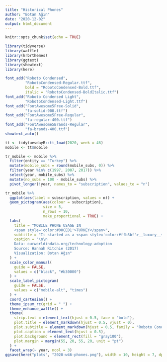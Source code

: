 ```yaml
---
title: "Historical Phones"
author: "Botan Ağın"
date: "2020-12-02"
output: html_document
---
```


```r
knitr::opts_chunk$set(echo = TRUE)
```

```r
library(tidyverse)
library(waffle)
library(hrbrthemes)
library(ggtext)
library(showtext)
library(here)
```

```r
font_add("Roboto Condensed",
         "RobotoCondensed-Regular.ttf", 
         bold = "RobotoCondensed-Bold.ttf",
         italic = "RobotoCondensed-BoldItalic.ttf")
font_add("Roboto Condensed Light", 
         "RobotoCondensed-Light.ttf")
font_add("FontAwesome5Free-Solid", 
         "fa-solid-900.ttf")
font_add("FontAwesome5Free-Regular", 
         "fa-regular-400.ttf")
font_add("FontAwesome5Brands-Regular",
         "fa-brands-400.ttf")
showtext_auto()
```

```r
tt <- tidytuesdayR::tt_load(2020, week = 46)
mobile <- tt$mobile
```

```r
tr_mobile <- mobile %>% 
  filter(entity == "Turkey") %>% 
  mutate(mobile_subs = round(mobile_subs, 0)) %>% 
  filter(year %in% c(1997, 2007, 2017)) %>% 
  select(year, mobile_subs) %>% 
  mutate(no_subs = 100 - mobile_subs) %>% 
  pivot_longer(!year, names_to = "subscription", values_to = "n")
```

```r
tr_mobile %>% 
  ggplot(aes(label = subscription, values = n)) +
  geom_pictogram(aes(colour = subscription), 
                 size = 5,
                 n_rows = 10,
                 make_proportional = TRUE) + 
  labs(
    title = "MOBILE PHONE USAGE IN
    <span style='color:#00CED1'>TURKEY</span>",
    subtitle = "It started as a <span style='color:#ffb3bf'>__luxury__</span> and became a <span style='color:gray30'>__necessity__</span> in two decades<br><br><br>",
    caption = "\n\n
    Data: ourworldindata.org/technology-adoption
    Source: Hannah Ritchie (2017)
    Visualization: Botan Ağın"
  ) +
  scale_color_manual(
    guide = FALSE,
    values = c("black", "#b30000")
  ) +
  scale_label_pictogram(
    guide = FALSE,
    values = c("mobile-alt", "times")
  ) +
  coord_cartesian() +
  theme_ipsum_rc(grid = " ") +
  theme_enhance_waffle() +
  theme(
    strip.text = element_text(hjust = 0.5, face = "bold"),
    plot.title = element_markdown(hjust = 0.5, vjust = 0),
    plot.subtitle = element_markdown(hjust = 0.5, family = "Roboto Condensed"),
    plot.caption = element_text(hjust = 0.5),
    plot.background = element_rect(fill = "gray100"),
    plot.margin = margin(55, 20, 55, 20, unit = "pt")
  ) +
  facet_wrap(~ year, ncol = 3)
ggsave(here("plots", "2020-w46-phones.png"), width = 10, height = 7, dpi = 450)
```